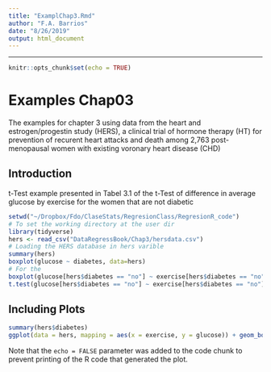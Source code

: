 ```yaml
---
title: "ExamplChap3.Rmd"
author: "F.A. Barrios"
date: "8/26/2019"
output: html_document
---
```


---

```r
knitr::opts_chunk$set(echo = TRUE)
```

# Examples Chap03

The examples for chapter 3 using data from the heart and estrogen/progestin study (HERS), a clinical trial of hormone therapy (HT) for prevention of recurent heart attacks and death among 2,763 post-menopausal women with existing voronary heart disease (CHD)

## Introduction
t-Test example presented in Tabel 3.1 of the t-Test of difference in average glucose by exercise for the women that are not diabetic

```r
setwd("~/Dropbox/Fdo/ClaseStats/RegresionClass/RegresionR_code")
# To set the working directory at the user dir
library(tidyverse)
hers <- read_csv("DataRegressBook/Chap3/hersdata.csv")
# Loading the HERS database in hers varible
summary(hers)
boxplot(glucose ~ diabetes, data=hers)
# For the 
boxplot(glucose[hers$diabetes == "no"] ~ exercise[hers$diabetes == "no"], alternative="two.sided", data=hers)
t.test(glucose[hers$diabetes == "no"] ~ exercise[hers$diabetes == "no"], data=hers, alternative="two.sided", mu=0, paired=FALSE, var.equal=TRUE)
```

## Including Plots

```r
summary(hers$diabetes)
ggplot(data = hers, mapping = aes(x = exercise, y = glucose)) + geom_boxplot() + facet_grid( . ~ diabetes)
```

Note that the `echo = FALSE` parameter was added to the code chunk to prevent printing of the R code that generated the plot.
